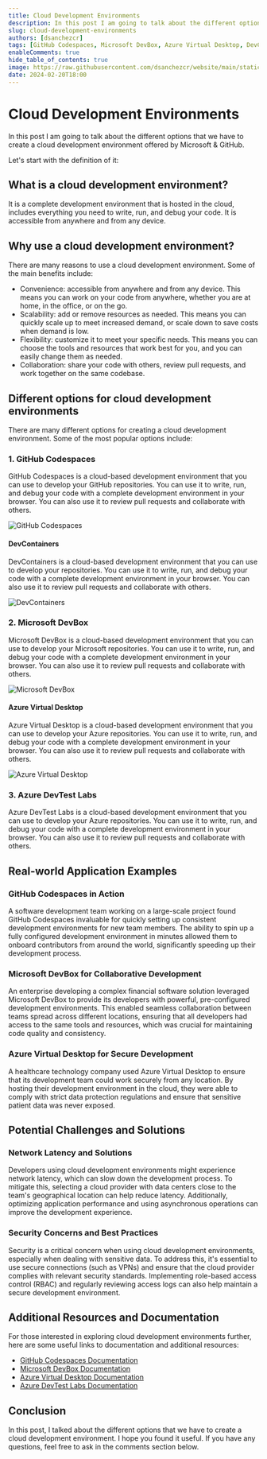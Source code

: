 ```yaml
---
title: Cloud Development Environments 
description: In this post I am going to talk about the different options that we have to create a cloud development environment.
slug: cloud-development-environments
authors: [dsanchezcr]
tags: [GitHub Codespaces, Microsoft DevBox, Azure Virtual Desktop, DevContainers, Cloud Development Environments]
enableComments: true
hide_table_of_contents: true
image: https://raw.githubusercontent.com/dsanchezcr/website/main/static/img/CloudDevelopmentEnvironments/cde.jpeg
date: 2024-02-20T18:00
---
```


# Cloud Development Environments

In this post I am going to talk about the different options that we have to create a cloud development environment offered by Microsoft & GitHub.

<!--truncate-->

Let's start with the definition of it:

## What is a cloud development environment?

It is a complete development environment that is hosted in the cloud, includes everything you need to write, run, and debug your code. It is accessible from anywhere and from any device.

## Why use a cloud development environment?

There are many reasons to use a cloud development environment. Some of the main benefits include:

- Convenience: accessible from anywhere and from any device. This means you can work on your code from anywhere, whether you are at home, in the office, or on the go.
- Scalability: add or remove resources as needed. This means you can quickly scale up to meet increased demand, or scale down to save costs when demand is low.
- Flexibility: customize it to meet your specific needs. This means you can choose the tools and resources that work best for you, and you can easily change them as needed.
- Collaboration: share your code with others, review pull requests, and work together on the same codebase.

## Different options for cloud development environments

There are many different options for creating a cloud development environment. Some of the most popular options include:

### 1. GitHub Codespaces

GitHub Codespaces is a cloud-based development environment that you can use to develop your GitHub repositories. You can use it to write, run, and debug your code with a complete development environment in your browser. You can also use it to review pull requests and collaborate with others.

![GitHub Codespaces](https://raw.githubusercontent.com/dsanchezcr/website/main/static/img/CloudDevelopmentEnvironments/githubcodespaces.png)

#### DevContainers

DevContainers is a cloud-based development environment that you can use to develop your repositories. You can use it to write, run, and debug your code with a complete development environment in your browser. You can also use it to review pull requests and collaborate with others.

![DevContainers](https://raw.githubusercontent.com/dsanchezcr/website/main/static/img/CloudDevelopmentEnvironments/devcontainers.png)

### 2. Microsoft DevBox

Microsoft DevBox is a cloud-based development environment that you can use to develop your Microsoft repositories. You can use it to write, run, and debug your code with a complete development environment in your browser. You can also use it to review pull requests and collaborate with others.

![Microsoft DevBox](https://raw.githubusercontent.com/dsanchezcr/website/main/static/img/CloudDevelopmentEnvironments/microsoftdevbox.png)

#### Azure Virtual Desktop

Azure Virtual Desktop is a cloud-based development environment that you can use to develop your Azure repositories. You can use it to write, run, and debug your code with a complete development environment in your browser. You can also use it to review pull requests and collaborate with others.

![Azure Virtual Desktop](https://raw.githubusercontent.com/dsanchezcr/website/main/static/img/CloudDevelopmentEnvironments/azurevirtualdesktop.png)

### 3. Azure DevTest Labs

Azure DevTest Labs is a cloud-based development environment that you can use to develop your Azure repositories. You can use it to write, run, and debug your code with a complete development environment in your browser. You can also use it to review pull requests and collaborate with others.

## Real-world Application Examples

### GitHub Codespaces in Action

A software development team working on a large-scale project found GitHub Codespaces invaluable for quickly setting up consistent development environments for new team members. The ability to spin up a fully configured development environment in minutes allowed them to onboard contributors from around the world, significantly speeding up their development process.

### Microsoft DevBox for Collaborative Development

An enterprise developing a complex financial software solution leveraged Microsoft DevBox to provide its developers with powerful, pre-configured development environments. This enabled seamless collaboration between teams spread across different locations, ensuring that all developers had access to the same tools and resources, which was crucial for maintaining code quality and consistency.

### Azure Virtual Desktop for Secure Development

A healthcare technology company used Azure Virtual Desktop to ensure that its development team could work securely from any location. By hosting their development environment in the cloud, they were able to comply with strict data protection regulations and ensure that sensitive patient data was never exposed.

## Potential Challenges and Solutions

### Network Latency and Solutions

Developers using cloud development environments might experience network latency, which can slow down the development process. To mitigate this, selecting a cloud provider with data centers close to the team's geographical location can help reduce latency. Additionally, optimizing application performance and using asynchronous operations can improve the development experience.

### Security Concerns and Best Practices

Security is a critical concern when using cloud development environments, especially when dealing with sensitive data. To address this, it's essential to use secure connections (such as VPNs) and ensure that the cloud provider complies with relevant security standards. Implementing role-based access control (RBAC) and regularly reviewing access logs can also help maintain a secure development environment.

## Additional Resources and Documentation

For those interested in exploring cloud development environments further, here are some useful links to documentation and additional resources:

- [GitHub Codespaces Documentation](https://docs.github.com/en/codespaces)
- [Microsoft DevBox Documentation](https://docs.microsoft.com/en-us/windows/dev-environment/)
- [Azure Virtual Desktop Documentation](https://docs.microsoft.com/en-us/azure/virtual-desktop/)
- [Azure DevTest Labs Documentation](https://docs.microsoft.com/en-us/azure/devtest-labs/)

## Conclusion

In this post, I talked about the different options that we have to create a cloud development environment. I hope you found it useful. If you have any questions, feel free to ask in the comments section below. 

